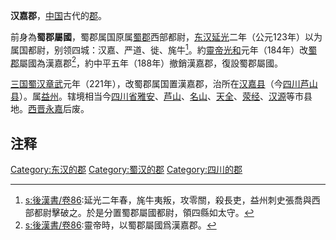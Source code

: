 {{unreferenced|time=2019-03-13T09:44:47+00:00}}
'''汉嘉郡'''，[[中国|中国]]古代的[[郡|郡]]。

前身為'''蜀郡屬國'''，蜀郡属国原属[[蜀郡|蜀郡]]西部都尉，[[东汉|东汉]][[延光|延光]]二年（公元123年）以为属国都尉，别领四城：汉嘉、严道、徙、旄牛<ref>[[s:後漢書/卷86|s:後漢書/卷86]]:延光二年春，旄牛夷叛，攻零關，殺長吏，益州刺史張喬與西部都尉擊破之。於是分置蜀郡屬國都尉，領四縣如太守。 </ref>。約[[漢靈帝|靈帝]][[光和|光和]]元年（184年）改[[蜀郡|蜀郡]]屬國為漢嘉郡<ref>[[s:後漢書/卷86|s:後漢書/卷86]]:靈帝時，以蜀郡屬國爲漢嘉郡。 </ref>，約中平五年（188年）撤銷漢嘉郡，復設蜀郡屬國。

[[三国|三国]][[蜀汉|蜀汉]][[章武|章武]]元年（221年），改蜀郡属国置漢嘉郡，治所在[[汉嘉县|汉嘉县]]（今[[四川|四川]][[芦山县|芦山县]]）。属[[益州|益州]]。辖境相当今[[四川省|四川省]][[雅安|雅安]]、[[芦山|芦山]]、[[名山|名山]]、[[天全|天全]]、[[荥经|荥经]]、[[汉源|汉源]]等市县地。[[西晋|西晋]][[永嘉|永嘉]]后废。

== 注释 ==
{{reflist}}

{{東漢行政區劃|nocat}}
{{三國行政區劃|nocat}}
{{晉朝行政區劃|nocat}}
[[Category:东汉的郡|Category:东汉的郡]]
[[Category:蜀汉的郡|Category:蜀汉的郡]]
[[Category:四川的郡|Category:四川的郡]]
